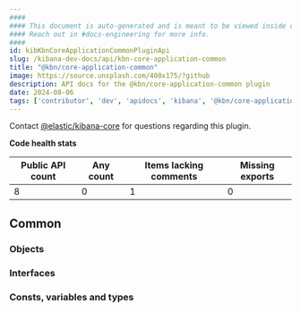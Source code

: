 ```yaml
---
####
#### This document is auto-generated and is meant to be viewed inside our experimental, new docs system.
#### Reach out in #docs-engineering for more info.
####
id: kibKbnCoreApplicationCommonPluginApi
slug: /kibana-dev-docs/api/kbn-core-application-common
title: "@kbn/core-application-common"
image: https://source.unsplash.com/400x175/?github
description: API docs for the @kbn/core-application-common plugin
date: 2024-08-06
tags: ['contributor', 'dev', 'apidocs', 'kibana', '@kbn/core-application-common']
---
```




Contact [@elastic/kibana-core](https://github.com/orgs/elastic/teams/kibana-core) for questions regarding this plugin.

**Code health stats**

| Public API count  | Any count | Items lacking comments | Missing exports |
|-------------------|-----------|------------------------|-----------------|
| 8 | 0 | 1 | 0 |

## Common

### Objects
<DocDefinitionList data={kbnCoreApplicationCommonObj.common.objects}/>

### Interfaces
<DocDefinitionList data={kbnCoreApplicationCommonObj.common.interfaces}/>

### Consts, variables and types
<DocDefinitionList data={kbnCoreApplicationCommonObj.common.misc}/>

